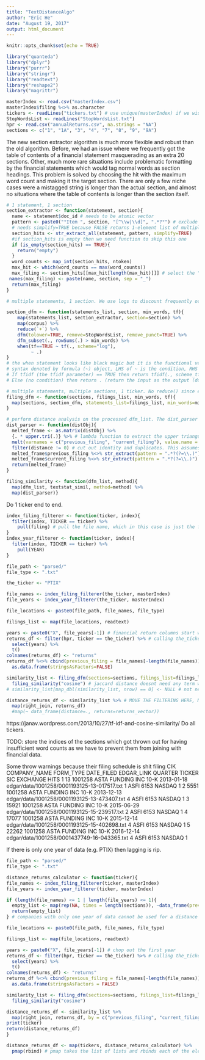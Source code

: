 ```yaml
---
title: "TextDistanceAlgo"
author: "Eric He"
date: "August 19, 2017"
output: html_document
---
```


```r
knitr::opts_chunk$set(echo = TRUE)
```

```r
library("quanteda")
library("dplyr")
library("purrr")
library("stringr")
library("readtext")
library("reshape2")
library("magrittr")
```

```r
masterIndex <- read.csv("masterIndex.csv")
masterIndex$filing %<>% as.character
tickers <- readLines("tickers.txt") # use unique(masterIndex) if we wish to scale this across multiple years, or keep tickers.txt updated
StopWordsList <- readLines("StopWordsList.txt")
hpr <- read.csv("annualReturns.csv", na.strings = "NA")
sections <- c("1", "1A", "3", "4", "7", "8", "9", "9A")
```

The new section extractor algorithm is much more flexible and robust than the old algorithm. Before, we had an issue where we frequently got the table of contents of a financial statement masquerading as an extra 20 sections. Other, much more rare situations include problematic formatting by the financial statements which would tag normal words as section headings. This problem is solved by choosing the hit with the maximum word count and making it the target section. There are only a few niche cases were a mistagged string is longer than the actual section, and almost no situations where the table of contents is longer than the section itself.

```r
# 1 statement, 1 section
section_extractor <- function(statement, section){
  name <- statement$doc_id # needs to be atomic vector
  pattern <- paste0("°Item ", section, "[^\\w|\\d]", ".*?°") # exclude any Item X where X is followed by any unexpected alphanumeric character
  # needs simplify=TRUE because FALSE returns 1-element list of multiple vectors which map() cannot handle. May file issue with stringr
  section_hits <- str_extract_all(statement, pattern, simplify=TRUE) 
  #if section_hits is empty then we need function to skip this one
  if (is_empty(section_hits) == TRUE){
    return("empty")
  }
  word_counts <- map_int(section_hits, ntoken)
  max_hit <- which(word_counts == max(word_counts))
  max_filing <- section_hits[[max_hit[length(max_hit)]]] # select the "filing" with the largest word count. If two hits have the same word count, choose the last one. (Following the idea that the first one is probably ToC; it doesn't really matter which one we pick because we're tossing it out anyway because it definitely doesnt make word count.)
 names(max_filing) <- paste(name, section, sep = "_") 
  return(max_filing)
}

# multiple statements, 1 section. We use logs to discount frequently occurring words. No inverse document frequency is used because it is not useful for comparisons of documents which should be functionally equivalent (idf is used to differentiate documents with entirely different subject matters, since it highlights differences in word choice. In two risk factor sections, it is easy to discount words like "risk" or "dispute", which are still important words to us).

section_dfm <- function(statements_list, section, min_words, tf){
    map(statements_list, section_extractor, section=section) %>%
    map(corpus) %>%
    reduce(`+`) %>%
    dfm(tolower=TRUE, remove=StopWordsList, remove_punct=TRUE) %>% 
    dfm_subset(., rowSums(.) > min_words) %>%
    when(tf==TRUE ~ tf(., scheme="log"), 
         ~ .)
}
# the when statement looks like black magic but it is the functional version of an if-else statement.
# syntax denoted by formula (~) object, LHS of ~ is the condition, RHS is the return.
# If tfidf (the tfidf parameter) == TRUE then return tfidf(., scheme_tf="logave") (the tfidf function)
# Else (no condition) then return . (return the input as the output (do nothing))

# multiple statements, multiple sections, 1 ticker. No reduce() since each filing section needs its own corpus
filing_dfm <- function(sections, filings_list, min_words, tf){
  map(sections, section_dfm, statements_list=filings_list, min_words=min_words, tf=tf)
}

# perform distance analysis on the processed dfm_list. The dist_parser function tries to wrangle with the distObj which textstat_simil returns. It returns a dataframe showing the cosine distance between each pair of filings.
dist_parser <- function(distObj){
  melted_frame <- as.matrix(distObj) %>%
  {. * upper.tri(.)} %>% # lambda function to extract the upper triangular part of b, since the diagonal is the identity distance and dist object is symmetric
  melt(varnames = c("previous_filing", "current_filing"), value.name = "distance") %>% # comparison filing is always filed before current_filing when using upper triangular
  filter(distance != 0) # cut out identity and duplicates. This assumes that no two legitimate documents are completely orthogonal, which I think is reasonable
  melted_frame$previous_filing %<>% str_extract(pattern = ".*?(?=\\.)") # cut out the text name/section
  melted_frame$current_filing %<>% str_extract(pattern = ".*?(?=\\.)") # to allow for easy joining with financial returns
  return(melted_frame)
}

filing_similarity <- function(dfm_list, method){
  map(dfm_list, textstat_simil, method=method) %>%
  map(dist_parser)}
```

Do 1 ticker end to end.

```r
index_filing_filterer <- function(ticker, index){
  filter(index, TICKER == ticker) %>%
    pull(filing) # pull the file name, which in this case is just the filing number
}
index_year_filterer <- function(ticker, index){
  filter(index, TICKER == ticker) %>%
    pull(YEAR)
}

file_path <- "parsed/"
file_type <- ".txt"

the_ticker <- "PTIX"

file_names <- index_filing_filterer(the_ticker, masterIndex)
file_years <- index_year_filterer(the_ticker, masterIndex)

file_locations <- paste0(file_path, file_names, file_type)

filings_list <- map(file_locations, readtext)

years <- paste0("X", file_years[-1]) # financial return columns start with X bc colnames cannot only be numbers; chop out the first year
returns_df <- filter(hpr, ticker == the_ticker) %>% # calling the_ticker ticker gives rise to namespace issues
  select(years) %>% 
  t() 
colnames(returns_df) <- "returns"
returns_df %<>% cbind(previous_filing = file_names[-length(file_names)], current_filing = file_names[-1], .) %>%
  as.data.frame(stringsAsFactors=FALSE)

similarity_list <- filing_dfm(sections=sections, filings_list=filings_list, min_words=100, tf=TRUE) %>%
  filing_similarity("cosine") # jaccard distance doesnt need any term weightings, although tf=TRUE doesnt make any difference
# similarity_list[map_dbl(similarity_list, nrow) == 0] <- NULL # not needed as we rbind

distance_returns_df <- similarity_list %>% # MOVE THE FILTERING HERE, MORE FLEXIBLE THIS WAY
  map(right_join, returns_df)
  #map(~ data_frame(distance=., returns=returns_vector))
```
https://janav.wordpress.com/2013/10/27/tf-idf-and-cosine-similarity/
Do all tickers.

TODO: store the indices of the sections which got thrown out for having insufficient word counts as we have to prevent them from joining with financial data.

Some throw warnings because their filing schedule is shit
filing     CIK     COMPANY_NAME FORM_TYPE DATE_FILED                                  EDGAR_LINK QUARTER TICKER  SIC EXCHANGE HITS
1     13 1001258 ASTA FUNDING INC      10-K 2013-01-18 edgar/data/1001258/0001193125-13-017517.txt       1   ASFI 6153   NASDAQ    1
2   5551 1001258 ASTA FUNDING INC      10-K 2013-12-13 edgar/data/1001258/0001193125-13-473407.txt       4   ASFI 6153   NASDAQ    1
3  15921 1001258 ASTA FUNDING INC      10-K 2015-06-29 edgar/data/1001258/0001193125-15-239517.txt       2   ASFI 6153   NASDAQ    1
4  17077 1001258 ASTA FUNDING INC      10-K 2015-12-14 edgar/data/1001258/0001193125-15-402698.txt       4   ASFI 6153   NASDAQ    1
5  22262 1001258 ASTA FUNDING INC      10-K 2016-12-14 edgar/data/1001258/0001437749-16-043365.txt       4   ASFI 6153   NASDAQ    1

If there is only one year of data (e.g. PTIX) then lagging is rip. 

```r
file_path <- "parsed/"
file_type <- ".txt"

distance_returns_calculator <- function(ticker){
file_names <- index_filing_filterer(ticker, masterIndex)
file_years <- index_year_filterer(ticker, masterIndex)

if (length(file_names) <= 1 | length(file_years) <= 1){
  empty_list <- map(rep(NA, times = length(sections)), ~data_frame(previous_filing = ., current_filing = ., distance = ., returns = .))
  return(empty_list)
} # companies with only one year of data cannot be used for a distance analysis. We return a data frame of NAs so that the rbind() can be smooth

file_locations <- paste0(file_path, file_names, file_type)

filings_list <- map(file_locations, readtext)

years <- paste0("X", file_years[-1]) # chop out the first year
returns_df <- filter(hpr, ticker == the_ticker) %>% # calling the_ticker ticker gives rise to namespace issues
  select(years) %>% 
  t() 
colnames(returns_df) <- "returns"
returns_df %<>% cbind(previous_filing = file_names[-length(file_names)], current_filing = file_names[-1], .) %>% # assumes no broken years in the data; broken years can occur if there is no financial filing located one year, or financial data no existerino for a year. Obviously this occurring would be very nonstandard
  as.data.frame(stringsAsFactors = FALSE)

similarity_list <- filing_dfm(sections=sections, filings_list=filings_list, min_words=100, tf=TRUE) %>%
  filing_similarity("cosine")

distance_returns_df <- similarity_list %>%
  map(right_join, returns_df, by = c("previous_filing", "current_filing"))
print(ticker)
return(distance_returns_df)
}

distance_returns_df <- map(tickers, distance_returns_calculator) %>%
  pmap(rbind) # pmap takes the list of lists and rbinds each of the elements within the nested list together. its black magic
```
